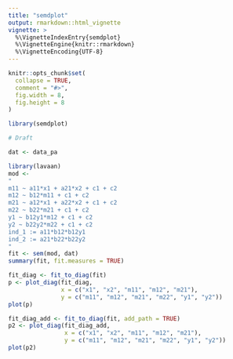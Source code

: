 ```yaml
---
title: "semdplot"
output: rmarkdown::html_vignette
vignette: >
  %\VignetteIndexEntry{semdplot}
  %\VignetteEngine{knitr::rmarkdown}
  %\VignetteEncoding{UTF-8}
---
```


```r
knitr::opts_chunk$set(
  collapse = TRUE,
  comment = "#>",
  fig.width = 8,
  fig.height = 8
)
```

```r
library(semdplot)
```

```r
# Draft

dat <- data_pa

library(lavaan)
mod <-
"
m11 ~ a11*x1 + a21*x2 + c1 + c2
m12 ~ b12*m11 + c1 + c2
m21 ~ a12*x1 + a22*x2 + c1 + c2
m22 ~ b22*m21 + c1 + c2
y1 ~ b12y1*m12 + c1 + c2
y2 ~ b22y2*m22 + c1 + c2
ind_1 := a11*b12*b12y1
ind_2 := a21*b22*b22y2
"
fit <- sem(mod, dat)
summary(fit, fit.measures = TRUE)
```

```r
fit_diag <- fit_to_diag(fit)
p <- plot_diag(fit_diag,
               x = c("x1", "x2", "m11", "m12", "m21"),
               y = c("m11", "m12", "m21", "m22", "y1", "y2"))
plot(p)
```

```r
fit_diag_add <- fit_to_diag(fit, add_path = TRUE)
p2 <- plot_diag(fit_diag_add,
                x = c("x1", "x2", "m11", "m12", "m21"),
                y = c("m11", "m12", "m21", "m22", "y1", "y2"))
plot(p2)
```
